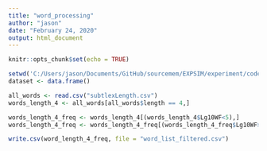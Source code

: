 ```yaml
---
title: "word_processing"
author: "jason"
date: "February 24, 2020"
output: html_document
---
```


```r
knitr::opts_chunk$set(echo = TRUE)
```

```r
setwd('C:/Users/jason/Documents/GitHub/sourcemem/EXPSIM/experiment/code/simultaneous/word-lists')
dataset <- data.frame()

all_words <- read.csv("subtlexLength.csv")
words_length_4 <- all_words[all_words$length == 4,]

words_length_4_freq <- words_length_4[(words_length_4$Lg10WF<5),]
words_length_4_freq <- words_length_4_freq[(words_length_4_freq$Lg10WF>1),]

write.csv(word_length_4_freq, file = "word_list_filtered.csv")

```